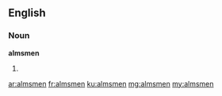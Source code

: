 ==English==

===Noun===
'''almsmen'''

# {{plural of|almsman}}

[[ar:almsmen]]
[[fr:almsmen]]
[[ku:almsmen]]
[[mg:almsmen]]
[[my:almsmen]]